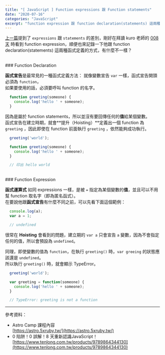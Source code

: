 ```yaml
---
title: "[ JavaScript ] Function expressions 跟 Function statements"
date: "2020-07-16"
categories: "JavaScript"
excerpt: "function expression 跟 function declaration(statements) 這兩種函式定義的方式，有什麼不一樣？"
---
```


[上一篇](https://andyu.io/2020/07/14/js-expressions-.statements/)提到了 `expressions` 跟 `statements` 的差別，剛好在拜讀 kuro 老師的 [008天](https://www.tenlong.com.tw/products/9789864344130) 時看到 function expression，順便也來記錄一下他跟 function declaration(statements) 這兩種函式定義的方式，有什麼不一樣？

<br/>
### Function Declaration

**函式宣告**是最常見的一種函式定義方法：
就像變數宣告 `var` 一樣，函式宣告開頭必須為 `function`，<br/>如果要使用的話，必須要呼叫 function 的名字。

```javascript
  function greeting(someone) {
    console.log('hello ' + someone);
  }
```
因為是屬於 function statements，所以並沒有要回傳任何的**值**給某個變數。<br/>
函式宣告在建立時期，就會**提升（Hoisting）**定義出一個 function 為 `greeting` ，因此即使在 function 前面執行 `greeting` ，依然能夠成功執行。

```javascript
  greeting('world');

  function greeting(someone) {
    console.log('hello ' + someone);
  }

  // 印出 hello world
```

<br/>
### Function Expression

**函式運算式** 如同 expressions 一樣，是被 `=` 指定為某個變數的**值**，並且可以不用幫 function 取名字（即為匿名函式）。<br/>
在要說他跟**函式宣告**有什麼不同之前，可以先看下面這個範例：
```javascript
  console.log(a);
  var a = 1;

  // undefined
```
很常在 **Hoisting** 會看到的問題，建立期的 `var a` 只會宣告 `a` 變數，因為不會指定任何的值，所以會預設為 `undefined`。

同理，即使變數的值為 `function`，在執行 `greeting()` 時，`var greeing` 的狀態應該還是 `undefined`。<br/>
所以執行 `greeting()` 時，就會顯示 TypeError。

```javascript
  greeting('world');

  var greeting = function(someone) {
    console.log('hello ' + someone);
  }

  // TypeError: greeting is not a function
```


---

參考資料：
- Astro Camp 課程內容<br/>
[https://astro.5xruby.tw/](https://astro.5xruby.tw/)
- 0 陷阱！0 誤解！8 天重新認識JavaScript！<br/>
[https://www.tenlong.com.tw/products/9789864344130](https://www.tenlong.com.tw/products/9789864344130)



